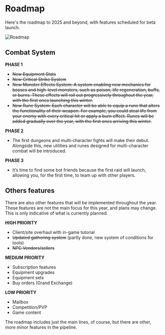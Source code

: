   
# Roadmap 

Here's the roadmap to 2025 and beyond, with features scheduled for beta launch.

![Roadmap](https://artifactsmmo.com/images/docs/roadmap.png)

## Combat System

**PHASE 1**
- ~~New Equipment Stats~~
- ~~New Critical Strike System~~
- ~~New Monster Effects System: A system enabling new mechanics for bosses and high-level monsters, such as poison, life regeneration, buffs, or burns. These effects will roll out progressively throughout the year, with the first ones launching this winter.~~
- ~~New Rune System: Each character will be able to equip a rune that alters the functionality of their weapon. For example, you could steal life from your enemy with every critical hit or apply a burn effect. Runes will be added gradually over the year, with the first ones arriving this winter.~~

**PHASE 2**
- The first dungeons and multi-character fights will make their debut. Alongside this, new utilities and runes designed for multi-character combat will be introduced.

**PHASE 3**
- It’s time to find some bot friends because the first raid will launch, allowing you, for the first time, to team up with other players.

## Others features

There are also other features that will be implemented throughout the year. These features are not the main focus for this year, and plans may change. This is only indicative of what is currently planned. 

**HIGH PRIORITY**
- Client/site overhaul with in-game tutorial
- ~~Updated gathering system~~ (partly done, new system of conditions for tools)
- ~~NPC Vendors/sellers~~

**MEDIUM PRIORITY**
- Subscription features
- Equipment upgrades
- Equipment sets
- Buy orders (Grand Exchange)

**LOW PRIORITY**
- Mailbox
- Competition/PVP
- Game content

The roadmap includes just the main lines, of course, but there are other, more minor features in the pipeline.
